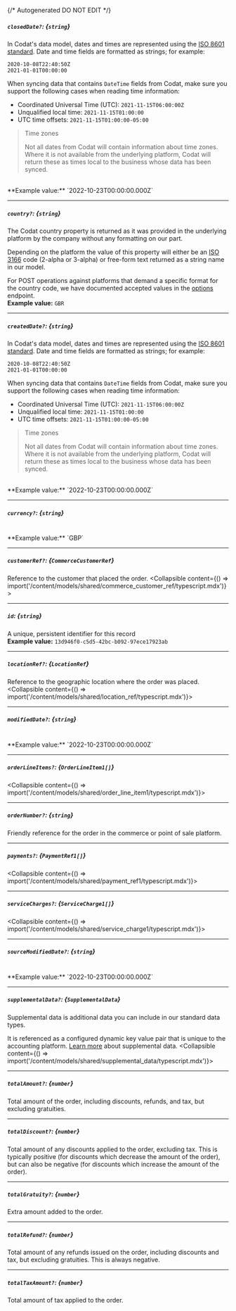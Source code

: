 {/* Autogenerated DO NOT EDIT  */}

##### `closedDate?`: *{`string`}*
In Codat's data model, dates and times are represented using the <a class="external" href="https://en.wikipedia.org/wiki/ISO_8601" target="_blank">ISO 8601 standard</a>. Date and time fields are formatted as strings; for example:

```
2020-10-08T22:40:50Z
2021-01-01T00:00:00
```



When syncing data that contains `DateTime` fields from Codat, make sure you support the following cases when reading time information:

- Coordinated Universal Time (UTC): `2021-11-15T06:00:00Z`
- Unqualified local time: `2021-11-15T01:00:00`
- UTC time offsets: `2021-11-15T01:00:00-05:00`

> Time zones
> 
> Not all dates from Codat will contain information about time zones.  
> Where it is not available from the underlying platform, Codat will return these as times local to the business whose data has been synced.
<br/>
**Example value:** `2022-10-23T00:00:00.000Z`

---
##### `country?`: *{`string`}*
The Codat country property is returned as it was provided in the underlying platform by the company without any formatting on our part.

Depending on the platform the value of this property will either be an <a href="https://en.wikipedia.org/wiki/List_of_ISO_3166_country_codes" target="_blank">ISO 3166</a> code (2-alpha or 3-alpha) or free-form text returned as a string name in our model. 

For POST operations against platforms that demand a specific format for the country code, we have documented accepted values in the [options](https://docs.codat.io/codat-api#/operations/get-companies-companyId-connections-connectionId-push) endpoint.
<br/>
**Example value:** `GBR`

---
##### `createdDate?`: *{`string`}*
In Codat's data model, dates and times are represented using the <a class="external" href="https://en.wikipedia.org/wiki/ISO_8601" target="_blank">ISO 8601 standard</a>. Date and time fields are formatted as strings; for example:

```
2020-10-08T22:40:50Z
2021-01-01T00:00:00
```



When syncing data that contains `DateTime` fields from Codat, make sure you support the following cases when reading time information:

- Coordinated Universal Time (UTC): `2021-11-15T06:00:00Z`
- Unqualified local time: `2021-11-15T01:00:00`
- UTC time offsets: `2021-11-15T01:00:00-05:00`

> Time zones
> 
> Not all dates from Codat will contain information about time zones.  
> Where it is not available from the underlying platform, Codat will return these as times local to the business whose data has been synced.
<br/>
**Example value:** `2022-10-23T00:00:00.000Z`

---
##### `currency?`: *{`string`}*
<br/>
**Example value:** `GBP`

---
##### `customerRef?`: *{`CommerceCustomerRef`}*
Reference to the customer that placed the order.
<Collapsible content={() => import('/content/models/shared/commerce_customer_ref/typescript.mdx')}>
</Collapsible>

---
##### `id`: *{`string`}*
A unique, persistent identifier for this record
<br/>
**Example value:** `13d946f0-c5d5-42bc-b092-97ece17923ab`

---
##### `locationRef?`: *{`LocationRef`}*
Reference to the geographic location where the order was placed.
<Collapsible content={() => import('/content/models/shared/location_ref/typescript.mdx')}>
</Collapsible>

---
##### `modifiedDate?`: *{`string`}*
<br/>
**Example value:** `2022-10-23T00:00:00.000Z`

---
##### `orderLineItems?`: *{`OrderLineItem1[]`}*
<Collapsible content={() => import('/content/models/shared/order_line_item1/typescript.mdx')}>
</Collapsible>

---
##### `orderNumber?`: *{`string`}*
Friendly reference for the order in the commerce or point of sale platform.

---
##### `payments?`: *{`PaymentRef1[]`}*
<Collapsible content={() => import('/content/models/shared/payment_ref1/typescript.mdx')}>
</Collapsible>

---
##### `serviceCharges?`: *{`ServiceCharge1[]`}*
<Collapsible content={() => import('/content/models/shared/service_charge1/typescript.mdx')}>
</Collapsible>

---
##### `sourceModifiedDate?`: *{`string`}*
<br/>
**Example value:** `2022-10-23T00:00:00.000Z`

---
##### `supplementalData?`: *{`SupplementalData`}*
Supplemental data is additional data you can include in our standard data types. 

It is referenced as a configured dynamic key value pair that is unique to the accounting platform. [Learn more](https://docs.codat.io/using-the-api/supplemental-data/overview) about supplemental data.
<Collapsible content={() => import('/content/models/shared/supplemental_data/typescript.mdx')}>
</Collapsible>

---
##### `totalAmount?`: *{`number`}*
Total amount of the order, including discounts, refunds, and tax, but excluding gratuities.

---
##### `totalDiscount?`: *{`number`}*
Total amount of any discounts applied to the order, excluding tax. This is typically positive (for discounts which decrease the amount of the order), but can also be negative (for discounts which increase the amount of the order).

---
##### `totalGratuity?`: *{`number`}*
Extra amount added to the order.

---
##### `totalRefund?`: *{`number`}*
Total amount of any refunds issued on the order, including discounts and tax, but excluding gratuities. This is always negative.

---
##### `totalTaxAmount?`: *{`number`}*
Total amount of tax applied to the order.

